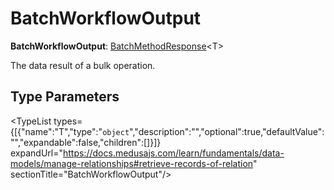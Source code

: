 
# BatchWorkflowOutput

 **BatchWorkflowOutput**: [BatchMethodResponse](../types.CommonTypes.BatchMethodResponse/page.mdx)&#60;T&#62;

The data result of a bulk operation.

## Type Parameters

<TypeList types={[{"name":"T","type":"`object`","description":"","optional":true,"defaultValue":"","expandable":false,"children":[]}]} expandUrl="https://docs.medusajs.com/learn/fundamentals/data-models/manage-relationships#retrieve-records-of-relation" sectionTitle="BatchWorkflowOutput"/>
